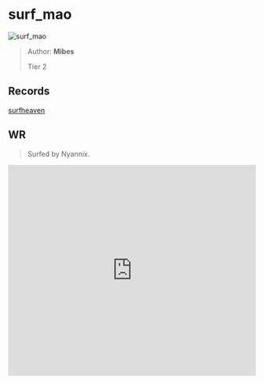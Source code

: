 
# surf_mao

![surf_mao](https://raw.githubusercontent.com/Sayt123/SurfMapPics/Maps-and-bonuses/csgo/surf_mao.jpg)

> Author: **Mibes**
>
> Tier 2

## Records

[surfheaven](https://surfheaven.eu/map/surf_mao)

## WR

> Surfed by Nyannix.

<iframe
width="100%"
height="430"
src="https://www.youtube.com/embed/OTQR80QVZnE"
frameborder="0"
allow="accelerometer; autoplay; clipboard-write; encrypted-media; gyroscope; picture-in-picture"
allowFullScreen
/>

```md

[Surf Timer] - barcode finished in 00:57:77 (WR -00:00:87). Improving by 00:00:88
[Surf Timer] -  beat the map record! Rank: 1/24


```
                